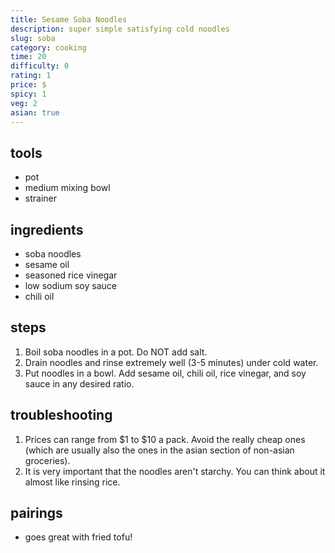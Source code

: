 ```yaml
---
title: Sesame Soba Noodles
description: super simple satisfying cold noodles
slug: soba
category: cooking
time: 20
difficulty: 0
rating: 1
price: $
spicy: 1
veg: 2
asian: true
---
```


## tools
 - pot
 - medium mixing bowl
 - strainer

## ingredients
- soba noodles <Footnote n='1' client:idle />
- sesame oil
- seasoned rice vinegar
- low sodium soy sauce
- chili oil

## steps
1. Boil soba noodles in a pot. Do NOT add salt.
2. Drain noodles and rinse extremely well (3-5 minutes) under cold water. <Footnote n='2' client:idle />
3. Put noodles in a bowl. Add sesame oil, chili oil, rice vinegar, and soy sauce in any desired ratio.

## troubleshooting
1. <FootnoteRef n='1' client:idle>Prices can range from $1 to $10 a pack. Avoid the really cheap ones (which are usually also the ones in the asian section of non-asian groceries).</FootnoteRef>
2. <FootnoteRef n='2' client:idle>It is very important that the noodles aren't starchy. You can think about it almost like rinsing rice.</FootnoteRef>

## pairings
 - goes great with fried tofu!
